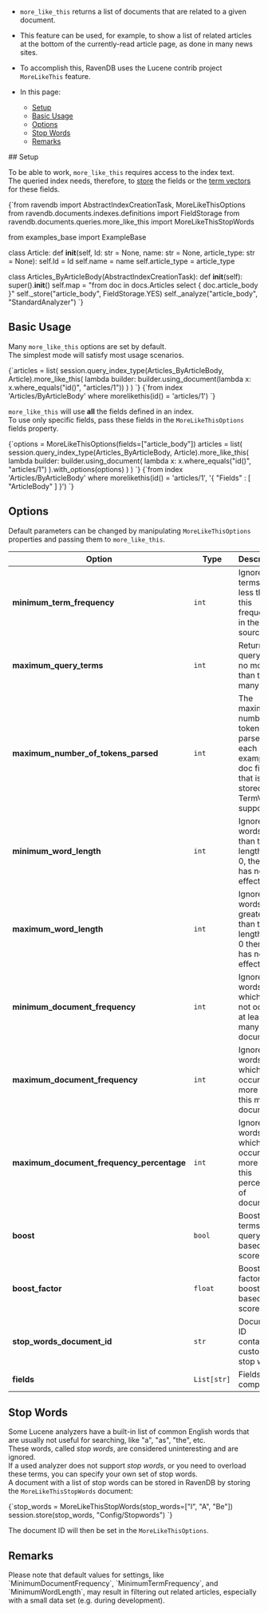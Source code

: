 
<Admonition type="note" title="">

* `more_like_this` returns a list of documents that are related to a given document.  
* This feature can be used, for example, to show a list of related articles at the 
  bottom of the currently-read article page, as done in many news sites.  
* To accomplish this, RavenDB uses the Lucene contrib project `MoreLikeThis` feature.  

* In this page:

    * [Setup](../../indexes/querying/morelikethis.mdx#setup)
    * [Basic Usage](../../indexes/querying/morelikethis.mdx#basic-usage)
    * [Options](../../indexes/querying/morelikethis.mdx#options)
    * [Stop Words](../../indexes/querying/morelikethis.mdx#stop-words)
    * [Remarks](../../indexes/querying/morelikethis.mdx#remarks)

</Admonition>
## Setup

To be able to work, `more_like_this` requires access to the index text.  
The queried index needs, therefore, to [store](../../indexes/storing-data-in-index.mdx) 
the fields or the [term vectors](../../indexes/using-term-vectors.mdx) for these fields.

<TabItem value="more_like_this_4" label="more_like_this_4">
<CodeBlock language="python">
{`from ravendb import AbstractIndexCreationTask, MoreLikeThisOptions
from ravendb.documents.indexes.definitions import FieldStorage
from ravendb.documents.queries.more_like_this import MoreLikeThisStopWords

from examples_base import ExampleBase


class Article:
    def __init__(self, Id: str = None, name: str = None, article_type: str = None):
        self.Id = Id
        self.name = name
        self.article_type = article_type


class Articles_ByArticleBody(AbstractIndexCreationTask):
    def __init__(self):
        super().__init__()
        self.map = "from doc in docs.Articles select \{ doc.article_body \}"
        self._store("article_body", FieldStorage.YES)
        self._analyze("article_body", "StandardAnalyzer")
`}
</CodeBlock>
</TabItem>



## Basic Usage

Many `more_like_this` options are set by default.  
The simplest mode will satisfy most usage scenarios.  

<Tabs groupId='languageSyntax'>
<TabItem value="Query" label="Query">
<CodeBlock language="python">
{`articles = list(
    session.query_index_type(Articles_ByArticleBody, Article).more_like_this(
        lambda builder: builder.using_document(lambda x: x.where_equals("id()", "articles/1"))
    )
)
`}
</CodeBlock>
</TabItem>
<TabItem value="RQL" label="RQL">
<CodeBlock language="sql">
{`from index 'Articles/ByArticleBody' 
where morelikethis(id() = 'articles/1')
`}
</CodeBlock>
</TabItem>
</Tabs>

`more_like_this` will use **all** the fields defined in an index.  
To use only specific fields, pass these fields in the `MoreLikeThisOptions` fields property.

<Tabs groupId='languageSyntax'>
<TabItem value="Query" label="Query">
<CodeBlock language="python">
{`options = MoreLikeThisOptions(fields=["article_body"])
articles = list(
    session.query_index_type(Articles_ByArticleBody, Article).more_like_this(
        lambda builder: builder.using_document(
            lambda x: x.where_equals("id()", "articles/1")
        ).with_options(options)
    )
)
`}
</CodeBlock>
</TabItem>
<TabItem value="RQL" label="RQL">
<CodeBlock language="sql">
{`from index 'Articles/ByArticleBody' 
where morelikethis(id() = 'articles/1', '{ "Fields" : [ "ArticleBody" ] }')
`}
</CodeBlock>
</TabItem>
</Tabs>



## Options

Default parameters can be changed by manipulating `MoreLikeThisOptions` properties and passing them 
to `more_like_this`.

| Option | Type | Description |
| ------------- | ------------- | ----- |
| **minimum_term_frequency** | `int` | Ignores terms with less than this frequency in the source doc |
| **maximum_query_terms** | `int` | Returns a query with no more than this many terms |
| **maximum_number_of_tokens_parsed** | `int` | The maximum number of tokens to parse in each example doc field that is not stored with TermVector support |
| **minimum_word_length** | `int` | Ignores words less than this length or, if 0, then this has no effect |
| **maximum_word_length** | `int` | Ignores words greater than this length or if 0 then this has no effect |
| **minimum_document_frequency** | `int` | Ignores words which do not occur in at least this many documents |
| **maximum_document_frequency** | `int` | Ignores words which occur in more than this many documents |
| **maximum_document_frequency_percentage** | `int` | Ignores words which occur in more than this percentage of documents |
| **boost** | `bool` | Boost terms in query based on score |
| **boost_factor** | `float` |  Boost factor when boosting based on score |
| **stop_words_document_id** | `str` | Document ID containing custom stop words |
| **fields** | `List[str]` | Fields to compare |



## Stop Words

Some Lucene analyzers have a built-in list of common English words that are usually not useful 
for searching, like "a", "as", "the", etc.  
These words, called *stop words*, are considered uninteresting and are ignored.  
If a used analyzer does not support *stop words*, or you need to overload these terms, you can 
specify your own set of stop words.  
A document with a list of stop words can be stored in RavenDB by storing the `MoreLikeThisStopWords` document:

<TabItem value="more_like_this_3" label="more_like_this_3">
<CodeBlock language="python">
{`stop_words = MoreLikeThisStopWords(stop_words=["I", "A", "Be"])
session.store(stop_words, "Config/Stopwords")
`}
</CodeBlock>
</TabItem>

The document ID will then be set in the `MoreLikeThisOptions`.



## Remarks

<Admonition type="info" title="">
Please note that default values for settings, like `MinimumDocumentFrequency`, `MinimumTermFrequency`, 
and `MinimumWordLength`, may result in filtering out related articles, especially with a small data set 
(e.g. during development). 
</Admonition>




